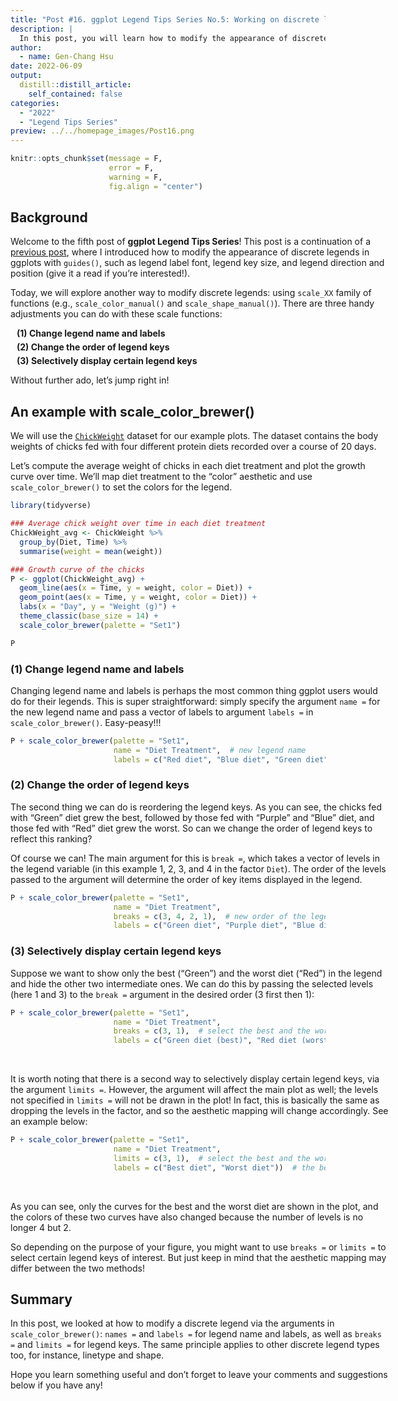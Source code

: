 ```yaml
---
title: "Post #16. ggplot Legend Tips Series No.5: Working on discrete legends with scale_XX functions"
description: |
  In this post, you will learn how to modify the appearance of discrete legends in ggplots using `scale_XX` family of functions.
author:
  - name: Gen-Chang Hsu
date: 2022-06-09
output:
  distill::distill_article:
    self_contained: false
categories:
  - "2022"
  - "Legend Tips Series"
preview: ../../homepage_images/Post16.png
---
```


<!-- Webpage style -->
<style>
d-article a {
    color: #2780e3 !important;
    border-bottom: none !important;
}

d-article a:hover {
    color: #2780e3 !important;
    border-bottom: 2px solid !important;
}

d-byline {
    margin-left: -10% !important;
}

d-title {
    margin-left: -10%;
}

d-title h1{
    font-size: 45px;
    width: 130%;
}

d-article {
    margin-left: -10%;
}

p {
    width: 120%;
}

d-article h2 {
    width: 120%;
}

d-article h3 {
  width: 120%;
  font-size: 28px;
}

div.article-footer{
    width: 120%;
}

d-article div.sourceCode { 
    width: 120% !important;
}

d-article pre { 
    width: 120% !important;
}

div.l-body {
    width: 120% !important;
}

div.l-body img {
    margin-right: 20% !important;
}

</style>

```r
knitr::opts_chunk$set(message = F, 
                      error = F, 
                      warning = F,
                      fig.align = "center")

```

<!-- Start of the article -->

## Background

Welcome to the fifth post of **ggplot Legend Tips Series**! This post is a continuation of a [previous post](https://genchanghsu.github.io/ggGallery/posts/2022-01-28-post-10-ggplot-legend-tips-series-no1-working-on-discrete-scale-legends-with-guides/), where I introduced how to modify the appearance of discrete legends in ggplots with `guides()`, such as legend label font, legend key size, and legend direction and position (give it a read if you're interested!).   

Today, we will explore another way to modify discrete legends: using `scale_XX` family of functions (e.g., `scale_color_manual()` and `scale_shape_manual()`). There are three handy adjustments you can do with these scale functions: 

<span style="display: block; margin-top: 5px; margin-left: 10px"> **(1) Change legend name and labels**</span>
<span style="display: block; margin-top: 5px; margin-left: 10px"> **(2) Change the order of legend keys**</span>
<span style="display: block; margin-top: 5px; margin-left: 10px"> **(3) Selectively display certain legend keys**</span>

Without further ado, let's jump right in! 

## An example with scale_color_brewer()

We will use the [`ChickWeight`](https://www.rdocumentation.org/packages/datasets/versions/3.6.2/topics/ChickWeight) dataset for our example plots. The dataset contains the body weights of chicks fed with four different protein diets recorded over a course of 20 days. 

Let's compute the average weight of chicks in each diet treatment and plot the growth curve over time. We'll map diet treatment to the "color" aesthetic and use `scale_color_brewer()` to set the colors for the legend.

```r
library(tidyverse)

### Average chick weight over time in each diet treatment
ChickWeight_avg <- ChickWeight %>% 
  group_by(Diet, Time) %>% 
  summarise(weight = mean(weight))

### Growth curve of the chicks
P <- ggplot(ChickWeight_avg) + 
  geom_line(aes(x = Time, y = weight, color = Diet)) + 
  geom_point(aes(x = Time, y = weight, color = Diet)) +  
  labs(x = "Day", y = "Weight (g)") + 
  theme_classic(base_size = 14) + 
  scale_color_brewer(palette = "Set1")

P
```

### (1) Change legend name and labels

Changing legend name and labels is perhaps the most common thing ggplot users would do for their legends. This is super straightforward: simply specify the argument `name = ` for the new legend name and pass a vector of labels to argument `labels = ` in `scale_color_brewer()`. Easy-peasy!!!

```r
P + scale_color_brewer(palette = "Set1", 
                       name = "Diet Treatment",  # new legend name
                       labels = c("Red diet", "Blue diet", "Green diet", "Purple diet"))  # new legend labels

```

### (2) Change the order of legend keys

The second thing we can do is reordering the legend keys. As you can see, the chicks fed with "Green" diet grew the best, followed by those fed with "Purple" and "Blue" diet, and those fed with "Red" diet grew the worst. So can we change the order of legend keys to reflect this ranking? 

Of course we can! The main argument for this is `break = `, which takes a vector of levels in the legend variable (in this example 1, 2, 3, and 4 in the factor `Diet`). The order of the levels passed to the argument will determine the order of key items displayed in the legend.

```r
P + scale_color_brewer(palette = "Set1", 
                       name = "Diet Treatment", 
                       breaks = c(3, 4, 2, 1),  # new order of the legend keys
                       labels = c("Green diet", "Purple diet", "Blue diet", "Red diet"))
```

### (3) Selectively display certain legend keys

Suppose we want to show only the best ("Green") and the worst diet ("Red") in the legend and hide the other two intermediate ones. We can do this by passing the selected levels (here 1 and 3) to the `break = ` argument in the desired order (3 first then 1):

```r
P + scale_color_brewer(palette = "Set1", 
                       name = "Diet Treatment", 
                       breaks = c(3, 1),  # select the best and the worst diet
                       labels = c("Green diet (best)", "Red diet (worst)"))


```
<br>

It is worth noting that there is a second way to selectively display certain legend keys, via the argument `limits = `. However, the argument will affect the main plot as well; the levels not specified in `limits =` will not be drawn in the plot! In fact, this is basically the same as dropping the levels in the factor, and so the aesthetic mapping will change accordingly. See an example below:

```r
P + scale_color_brewer(palette = "Set1", 
                       name = "Diet Treatment", 
                       limits = c(3, 1),  # select the best and the worst diet
                       labels = c("Best diet", "Worst diet"))  # the best and the worst diet are not in green and red now! 

```
<br>

As you can see, only the curves for the best and the worst diet are shown in the plot, and the colors of these two curves have also changed because the number of levels is no longer 4 but 2.

So depending on the purpose of your figure, you might want to use `breaks = ` or `limits = ` to select certain legend keys of interest. But just keep in mind that the aesthetic mapping may differ between the two methods!

## Summary

In this post, we looked at how to modify a discrete legend via the arguments in `scale_color_brewer()`: `names =` and `labels =` for legend name and labels, as well as `breaks =` and `limits =` for legend keys. The same principle applies to other discrete legend types too, for instance, linetype and shape.

Hope you learn something useful and don't forget to leave your comments and suggestions below if you have any!
